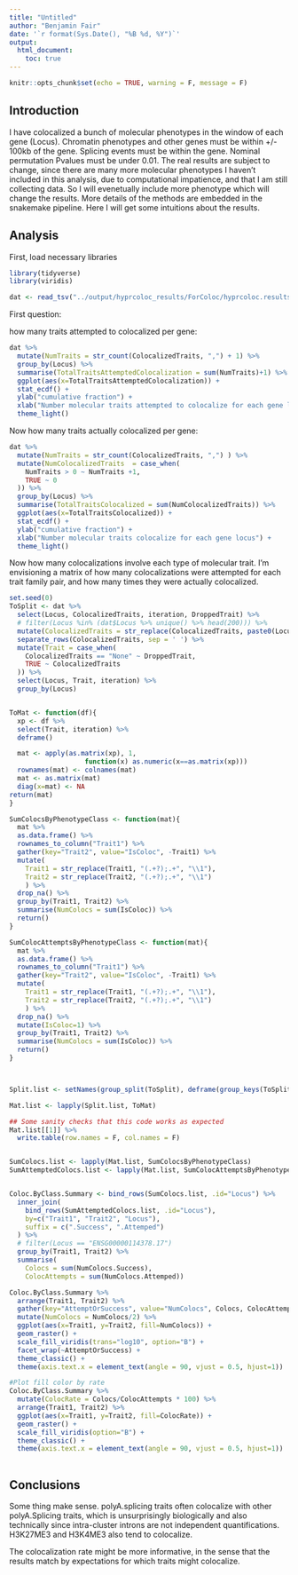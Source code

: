 ```yaml
---
title: "Untitled"
author: "Benjamin Fair"
date: '`r format(Sys.Date(), "%B %d, %Y")`'
output:
  html_document:
    toc: true
---
```


```r
knitr::opts_chunk$set(echo = TRUE, warning = F, message = F)
```

## Introduction

I have colocalized a bunch of molecular phenotypes in the window of each gene (Locus). Chromatin phenotypes and other genes must be within +/- 100kb of the gene. Splicing events must be within the gene. Nominal permutation Pvalues must be under 0.01. The real results are subject to change, since there are many more molecular phenotypes I haven't included in this analysis, due to computational impatience, and that I am still collecting data. So I will evenetually include more phenotype which will change the results. More details of the methods are embedded in the snakemake pipeline. Here I will get some intuitions about the results.

## Analysis

First, load necessary libraries
```r
library(tidyverse)
library(viridis)

dat <- read_tsv("../output/hyprcoloc_results/ForColoc/hyprcoloc.results.txt.gz", col_names = c("Locus", "iteration", 'ColocalizedTraits', 'ColocPr', 'RegionalPr', "topSNP", "TopSNPFinemapPr", "DroppedTrait"), skip=1)

```

First question:

how many traits attempted to colocalized per gene:

```r
dat %>%
  mutate(NumTraits = str_count(ColocalizedTraits, ",") + 1) %>%
  group_by(Locus) %>%
  summarise(TotalTraitsAttemptedColocalization = sum(NumTraits)+1) %>%
  ggplot(aes(x=TotalTraitsAttemptedColocalization)) +
  stat_ecdf() +
  ylab("cumulative fraction") +
  xlab("Number molecular traits attempted to colocalize for each gene locus") +
  theme_light()
```

Now how many traits actually colocalized per gene:

```r
dat %>%
  mutate(NumTraits = str_count(ColocalizedTraits, ",") ) %>%
  mutate(NumColocalizedTraits  = case_when(
    NumTraits > 0 ~ NumTraits +1,
    TRUE ~ 0
  )) %>%
  group_by(Locus) %>%
  summarise(TotalTraitsColocalized = sum(NumColocalizedTraits)) %>%
  ggplot(aes(x=TotalTraitsColocalized)) +
  stat_ecdf() +
  ylab("cumulative fraction") +
  xlab("Number molecular traits colocalize for each gene locus") +
  theme_light()
```


Now how many colocalizations involve each type of molecular trait. I'm envisioning a matrix of how many colocalizations were attempted for each trait family pair, and how many times they were actually colocalized.


```r
set.seed(0)
ToSplit <- dat %>%
  select(Locus, ColocalizedTraits, iteration, DroppedTrait) %>%
  # filter(Locus %in% (dat$Locus %>% unique() %>% head(200))) %>%
  mutate(ColocalizedTraits = str_replace(ColocalizedTraits, paste0(Locus, ", "), "")) %>%
  separate_rows(ColocalizedTraits, sep = ' ') %>%
  mutate(Trait = case_when(
    ColocalizedTraits == "None" ~ DroppedTrait,
    TRUE ~ ColocalizedTraits
  )) %>%
  select(Locus, Trait, iteration) %>%
  group_by(Locus)


ToMat <- function(df){
  xp <- df %>%
  select(Trait, iteration) %>%
  deframe()

  mat <- apply(as.matrix(xp), 1, 
                   function(x) as.numeric(x==as.matrix(xp)))
  rownames(mat) <- colnames(mat)
  mat <- as.matrix(mat)
  diag(x=mat) <- NA
return(mat)
}

SumColocsByPhenotypeClass <- function(mat){
  mat %>%
  as.data.frame() %>%
  rownames_to_column("Trait1") %>%
  gather(key="Trait2", value="IsColoc", -Trait1) %>%
  mutate(
    Trait1 = str_replace(Trait1, "(.+?);.+", "\\1"),
    Trait2 = str_replace(Trait2, "(.+?);.+", "\\1")
    ) %>%
  drop_na() %>%
  group_by(Trait1, Trait2) %>%
  summarise(NumColocs = sum(IsColoc)) %>%
  return()
}

SumColocAttemptsByPhenotypeClass <- function(mat){
  mat %>%
  as.data.frame() %>%
  rownames_to_column("Trait1") %>%
  gather(key="Trait2", value="IsColoc", -Trait1) %>%
  mutate(
    Trait1 = str_replace(Trait1, "(.+?);.+", "\\1"),
    Trait2 = str_replace(Trait2, "(.+?);.+", "\\1")
    ) %>%
  drop_na() %>%
  mutate(IsColoc=1) %>%
  group_by(Trait1, Trait2) %>%
  summarise(NumColocs = sum(IsColoc)) %>%
  return()
}



Split.list <- setNames(group_split(ToSplit), deframe(group_keys(ToSplit)))

Mat.list <- lapply(Split.list, ToMat)

## Some sanity checks that this code works as expected
Mat.list[[1]] %>%
  write.table(row.names = F, col.names = F)


SumColocs.list <- lapply(Mat.list, SumColocsByPhenotypeClass)
SumAttemptedColocs.list <- lapply(Mat.list, SumColocAttemptsByPhenotypeClass)


Coloc.ByClass.Summary <- bind_rows(SumColocs.list, .id="Locus") %>%
  inner_join(
    bind_rows(SumAttemptedColocs.list, .id="Locus"),
    by=c("Trait1", "Trait2", "Locus"),
    suffix = c(".Success", ".Attemped")
  ) %>%
  # filter(Locus == "ENSG00000114378.17")
  group_by(Trait1, Trait2) %>%
  summarise(
    Colocs = sum(NumColocs.Success),
    ColocAttempts = sum(NumColocs.Attemped))

Coloc.ByClass.Summary %>%
  arrange(Trait1, Trait2) %>%
  gather(key="AttemptOrSuccess", value="NumColocs", Colocs, ColocAttempts) %>%
  mutate(NumColocs = NumColocs/2) %>%
  ggplot(aes(x=Trait1, y=Trait2, fill=NumColocs)) +
  geom_raster() +
  scale_fill_viridis(trans="log10", option="B") +
  facet_wrap(~AttemptOrSuccess) +
  theme_classic() +
  theme(axis.text.x = element_text(angle = 90, vjust = 0.5, hjust=1))

#Plot fill color by rate
Coloc.ByClass.Summary %>%
  mutate(ColocRate = Colocs/ColocAttempts * 100) %>%
  arrange(Trait1, Trait2) %>%
  ggplot(aes(x=Trait1, y=Trait2, fill=ColocRate)) +
  geom_raster() +
  scale_fill_viridis(option="B") +
  theme_classic() +
  theme(axis.text.x = element_text(angle = 90, vjust = 0.5, hjust=1))
  
```



## Conclusions

Some thing make sense. polyA.splicing traits often colocalize with other polyA.Splicing traits, which is unsurprisingly biologically and also technically since intra-cluster introns are not independent quantifications. H3K27ME3 and H3K4ME3 also tend to colocalize.

The colocalization rate might be more informative, in the sense that the results match by expectations for which traits might colocalize.

